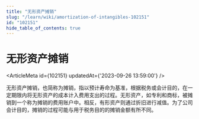 ```yaml
---
title: "无形资产摊销"
slug: "/learn/wiki/amortization-of-intangibles-102151"
id: "102151"
hide_table_of_contents: true
---
```



# 无形资产摊销

<ArticleMeta id={102151} updatedAt={'2023-09-26 13:59:00'} />
<div className='border-solid border-b border-t-0 my-4 border-[var(--ifm-color-gray-300)]' />

无形资产摊销，也简称为摊销，指以预计寿命为基准，根据税务或会计目的，在一定期限内将无形资产的成本计入费用支出的过程。无形资产，如专利和商标，被摊销到一个称为摊销的费用账户中。相反，有形资产则通过折旧进行减值。为了公司会计目的，摊销的过程可能与用于税务目的的摊销金额有所不同。
